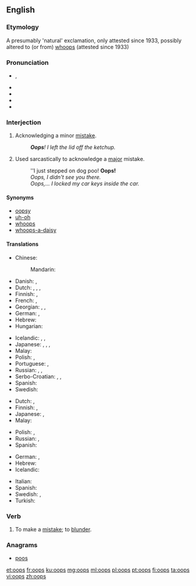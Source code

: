 {{also|OOPS}}
==English==

===Etymology===
A presumably 'natural' exclamation, only attested since 1933, possibly altered to (or from) [[whoops]] (attested since 1933)

===Pronunciation===
* {{enPR|o͞ops}}, {{IPA|/uːps/|/ʊps/|lang=en}}
* {{audio|en-us-oops.ogg|Audio (US)|lang=en}}
* {{audio|en-uk-Oops.ogg|Audio (UK)|lang=en}}
* {{rhymes|uːps|lang=en}}
* {{rhymes|ʊps|lang=en}}

===Interjection===
{{en-interj}}

# Acknowledging a minor [[mistake]].
#: '''''Oops'''!  I left the lid off the ketchup.''
# Used sarcastically to acknowledge a [[major]] mistake.
#: ''I just stepped on dog poo!  '''Oops!'''
#: ''Oops, I didn't see you there.''
#: ''Oops,... I locked my car keys inside the car.''

====Synonyms====
* [[oopsy]]
* [[uh-oh]]
* [[whoops]]
* [[whoops-a-daisy]]

====Translations====
{{trans-top|acknowledging a minor mistake}}
* Chinese:
*: Mandarin: {{t+|cmn|哎呀|tr=āiyā, āiyá|sc=Hani}}
* Danish: {{t|da|ups}}, {{t|da|hovsa}}
* Dutch: {{t|nl|oeps}}, {{t|nl|oei}},  {{t|nl|ai}}, {{t|nl|amaai}} {{qualifier|Belgian Dutch expression}}
* Finnish: {{t|fi|ups}}, {{t+|fi|oho}}
* French: {{t+|fr|oups}}, {{t+|fr|houp!}}
* Georgian: {{t|ka|უი|sc=Geor}}, {{t|ka|ვაი|sc=Geor}}, {{t|ka|უფს|sc=Geor}}
* German: {{t+|de|ups}}, {{t+|de|huch}}
* Hebrew: {{t+|he|אופס|tr=oops|sc=Hebr}}
* Hungarian: {{t|hu|hoppá}}
{{trans-mid}}
* Icelandic: {{t|is|úps}}, {{t|is|úbbs}}, {{t|is|æj}}
* Japanese: {{t+|ja|おっと|tr=otto|sc=Jpan}}, {{t+|ja|しまった|tr=shimatta|sc=Jpan}}, {{t+|ja|あら|tr=ara|sc=Jpan}}, {{t+|ja|おや|tr=oya|sc=Jpan}}
* Malay: {{t|ms|oop}}
* Polish: {{t+|pl|oj}}, {{t|pl|ups}}
* Portuguese: {{t+|pt|opa}}, {{t|pt|ops}}
* Russian: {{t+|ru|ой}}, {{t|ru|упс}} {{qualifier|neologism}}, {{t+|ru|ох}}
* Serbo-Croatian: {{t|sh|ups}}, {{t|sh|jao}}, {{qualifier|slang, from english "shit"}} {{t+|sh|šit}}
* Spanish: {{t+|es|ops}}
* Swedish: {{t+|sv|hoppsan}}
{{trans-bottom}}

{{trans-top|used sarcastically to acknowledge a major mistake}}
* Dutch: {{t|nl|oeps}}, {{t|nl|oei}}
* Finnish: {{t|fi|ups}}, {{t+|fi|oho}}
* Japanese: {{t+|ja|おっと|tr=otto|sc=Jpan}}, {{t|ja|あら|tr=ara|sc=Jpan}}
* Malay: {{t|ms|oop}}
{{trans-mid}}
* Polish: {{t+|pl|oj}}, {{t|pl|ups}}
* Russian: {{t+|ru|ой}}, {{t|ru|упс}} {{qualifier|neologism}}
* Spanish: {{t|es|oh oh}}
{{trans-bottom}}

{{checktrans-top}}
* German: {{t+check|de|hoppla}}, {{t-check|de|upps}}
* Hebrew: {{t+check|he|אופס|tr=oops|sc=Hebr}}
* Icelandic: {{t-check|is|úps}}
{{trans-mid}}
* Italian: {{t-check|it|ops}}
* Spanish: {{t-check|es|ups}}
* Swedish: {{t+check|sv|oj}}, {{t+check|sv|hoppsan}}
* Turkish: {{qualifier|Pronounced "I!"}} {{t+check|tr|ay}} <!-------->
{{trans-bottom}}

===Verb===
{{en-verb}}

# {{cx|intransitive|colloquial|lang=en}} To make a [[mistake]]; to [[blunder]].

===Anagrams===
* [[poos#English|poos]]

[[et:oops]]
[[fr:oops]]
[[ku:oops]]
[[mg:oops]]
[[ml:oops]]
[[pl:oops]]
[[pt:oops]]
[[fi:oops]]
[[ta:oops]]
[[vi:oops]]
[[zh:oops]]